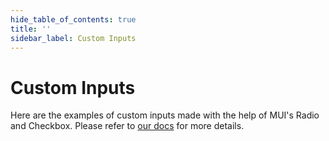 ```yaml
---
hide_table_of_contents: true
title: ''
sidebar_label: Custom Inputs
---
```




<h1 className='!m-0'>Custom Inputs</h1>

<div className='template-bg-color' />

Here are the examples of custom inputs made with the help of MUI's Radio and Checkbox. Please refer to [our docs](/docs/guide/components/custom/custom-inputs/horizontal) for more details.

<Grid container spacing={6}>
  <Grid size={{ xs: 12, lg: 6 }}>
    <CardSnippet title='Custom Horizontal Radios' code={SourceCodeCustomHorizontalRadio}>
      <CustomHorizontalRadio />
    </CardSnippet>
  </Grid>
  <Grid size={{ xs: 12, lg: 6 }}>
    <CardSnippet title='Custom Horizontal Checkboxes' code={SourceCodeCustomHorizontalCheckbox}>
      <CustomHorizontalCheckbox />
    </CardSnippet>
  </Grid>
  <Grid size={{ xs: 12, lg: 6 }}>
    <CardSnippet title='Custom Vertical Radios With Icon' code={SourceCodeCustomVerticalRadioIcon}>
      <CustomVerticalRadioIcon />
    </CardSnippet>
  </Grid>
  <Grid size={{ xs: 12, lg: 6 }}>
    <CardSnippet title='Custom Vertical Checkboxes With Icon' code={SourceCodeCustomVerticalCheckboxIcon}>
      <CustomVerticalCheckboxIcon />
    </CardSnippet>
  </Grid>
  <Grid size={{ xs: 12, lg: 6 }}>
    <CardSnippet title='Custom Vertical Radio With SVG' code={SourceCodeCustomVerticalRadioSVG}>
      <CustomVerticalRadioSVG />
    </CardSnippet>
  </Grid>
   <Grid size={{ xs: 12, lg: 6 }}>
    <CardSnippet title='Custom Vertical Checkboxes With SVG' code={SourceCodeCustomVerticalCheckboxSVG}>
      <CustomVerticalCheckboxSVG />
    </CardSnippet>
  </Grid>
  <Grid size={{ xs: 12, lg: 6 }}>
    <CardSnippet title='Custom Radios with Images' code={SourceCodeCustomRadioWithImage}>
      <CustomRadioWithImage />
    </CardSnippet>
  </Grid>
  <Grid size={{ xs: 12, lg: 6 }}>
    <CardSnippet title='Custom Checkboxes with Images' code={SourceCodeCustomCheckboxWithImage}>
      <CustomCheckboxWithImage />
    </CardSnippet>
  </Grid>
</Grid>
